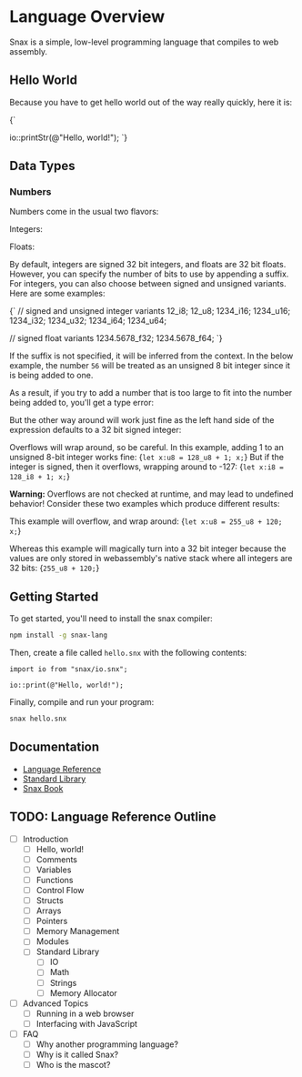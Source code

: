 
# Language Overview

Snax is a simple, low-level programming language that compiles to web assembly.

## Hello World

Because you have to get hello world out of the way really quickly, here it is:

<SnaxEditor>
{`

io::printStr(@"Hello, world!");
`}
</SnaxEditor>

## Data Types

### Numbers

Numbers come in the usual two flavors:

Integers:

<SnaxEditor children="245;"/>

Floats:

<SnaxEditor children="2.45;"/>

By default, integers are signed 32 bit integers, and floats are 32 bit floats. However, you can specify the number of bits to use by appending a suffix. For
integers, you can also choose between signed and unsigned variants. Here are some
examples:

<SnaxEditor>
{`
// signed and unsigned integer variants
12_i8;
12_u8;
1234_i16;
1234_u16;
1234_i32;
1234_u32;
1234_i64;
1234_u64;

// signed float variants
1234.5678_f32;
1234.5678_f64;
`}
</SnaxEditor>

If the suffix is not specified, it will be inferred from the context.
In the below example, the number `56` will be treated as an unsigned 8 bit
integer since it is being added to one.

<SnaxEditor children="60_u8 + 56;"/>

As a result, if you try to add a number that is too large to fit into the
number being added to, you'll get a type error:

<SnaxEditor children="60_u8 + 566;"/>

But the other way around will work just fine as the left hand side of the expression defaults to a 32 bit signed integer:

<SnaxEditor children="566 + 60_u8;"/>

Overflows will wrap around, so be careful. In this example, adding 1 to an unsigned 8-bit integer works fine:
<SnaxEditor>
{`
let x:u8 = 128_u8 + 1;
x;
`}
</SnaxEditor>
But if the integer is signed, then it overflows, wrapping around to -127:
<SnaxEditor>
{`
let x:i8 = 128_i8 + 1;
x;
`}
</SnaxEditor>

**Warning:** Overflows are not checked at runtime, and may lead to undefined behavior! Consider these two examples which produce different results:

This example will overflow, and wrap around:
<SnaxEditor>
{`
let x:u8 = 255_u8 + 120;
x;
`}
</SnaxEditor>

Whereas this example will magically turn into a 32 bit integer because
the values are only stored in webassembly's native stack where all integers
are 32 bits:
<SnaxEditor>
{`255_u8 + 120;`}
</SnaxEditor>

## Getting Started

To get started, you'll need to install the snax compiler:

```bash
npm install -g snax-lang
```

Then, create a file called `hello.snx` with the following contents:

```snx
import io from "snax/io.snx";

io::print(@"Hello, world!");
```

Finally, compile and run your program:

```bash
snax hello.snx
```

## Documentation

- [Language Reference](/snax-book/snax/language-reference)
- [Standard Library](/snax-book/snax/standard-library)
- [Snax Book](/snax-book)

## TODO: Language Reference Outline

- [ ] Introduction
  - [ ] Hello, world!
  - [ ] Comments
  - [ ] Variables
  - [ ] Functions
  - [ ] Control Flow
  - [ ] Structs
  - [ ] Arrays
  - [ ] Pointers
  - [ ] Memory Management
  - [ ] Modules
  - [ ] Standard Library
    - [ ] IO
    - [ ] Math
    - [ ] Strings
    - [ ] Memory Allocator
- [ ] Advanced Topics
  - [ ] Running in a web browser
  - [ ] Interfacing with JavaScript
- [ ] FAQ
  - [ ] Why another programming language?
  - [ ] Why is it called Snax?
  - [ ] Who is the mascot?